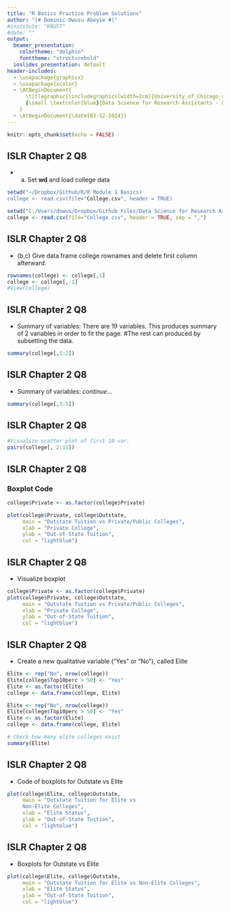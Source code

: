 ```yaml
---
title: "R Basics Practice Problem Solutions"
author: "|# Dominic Owusu Abeyie #|"
#institute: "KNUST"
#date: ""  
output:
  beamer_presentation:
    colortheme: "dolphin"
    fonttheme: "structurebold"
  ioslides_presentation: default
header-includes:
  - \usepackage{graphicx}  
  - \usepackage{xcolor}    
  - \AtBeginDocument{
      \titlegraphic{\includegraphics[width=2cm]{University_of_Chicago_shield.png} \\ 
      {\small \textcolor{blue}{Data Science for Research Assistants - UChicago}}}
    }
  - \AtBeginDocument{\date{03-12-2024}} 
---
```




```r
knitr::opts_chunk$set(echo = FALSE)
```

## ISLR Chapter 2 Q8

- (a) Set **wd** and load college data  
```r
setwd("~/Dropbox/Github/R/R Module 1 Basics)  
college <- read.csv(file="College.csv", header = TRUE)
```

```r
setwd("C:/Users/dowus/Dropbox/Github Files/Data Science for Research Assistants - University of Chicago/Data_Science_for_Research_Assistants_R_and_STATA_UChicago/R/R Module 1 Basics")
college <- read.csv(file="College.csv", header = TRUE, sep = ",")

```

## ISLR Chapter 2 Q8

- (b,c) Give data frame college rownames and delete first column afterward.

```r
rownames(college) <- college[,1]
college <- college[,-1]
#View(college)

```

## ISLR Chapter 2 Q8
- Summary of variables: There are 19 variables. This produces summary of 2 variables in order to fit the page. #The rest can produced by subsetting the data.

```r
summary(college[,1:2])

```

## ISLR Chapter 2 Q8
- Summary of variables: _continue_...
```r
summary(college[,3:5])
```

## ISLR Chapter 2 Q8


```r
#Visualize scatter plot of first 10 var.
pairs(college[, 2:11]) 
```

## ISLR Chapter 2 Q8

### Boxplot Code  

```r

college$Private <- as.factor(college$Private)

plot(college$Private, college$Outstate, 
     main = "Outstate Tuition vs Private/Public Colleges",
     xlab = "Private College", 
     ylab = "Out-of-State Tuition",
     col = "lightblue")
```
## ISLR Chapter 2 Q8

- Visualize boxplot
```r
college$Private <- as.factor(college$Private)
plot(college$Private, college$Outstate, 
     main = "Outstate Tuition vs Private/Public Colleges",
     xlab = "Private College", 
     ylab = "Out-of-State Tuition",
     col = "lightblue")

```

## ISLR Chapter 2 Q8

- Create a new qualitative variable (“Yes” or “No”), called Elite

```r
Elite <- rep("No", nrow(college))
Elite[college$Top10perc > 50] <- "Yes"
Elite <- as.factor(Elite)
college <- data.frame(college, Elite)
```

```r
Elite <- rep("No", nrow(college))
Elite[college$Top10perc > 50] <- "Yes"
Elite <- as.factor(Elite)
college <- data.frame(college, Elite)
```

```r
# Check how many elite colleges exist
summary(Elite)
```

## ISLR Chapter 2 Q8

- Code of boxplots for Outstate vs Elite

```r
plot(college$Elite, college$Outstate, 
     main = "Outstate Tuition for Elite vs 
     Non-Elite Colleges",
     xlab = "Elite Status",
     ylab = "Out-of-State Tuition",
     col = "lightblue")
```

## ISLR Chapter 2 Q8

- Boxplots for Outstate vs Elite

```r
plot(college$Elite, college$Outstate, 
     main = "Outstate Tuition for Elite vs Non-Elite Colleges",
     xlab = "Elite Status",
     ylab = "Out-of-State Tuition",
     col = "lightblue")
```
